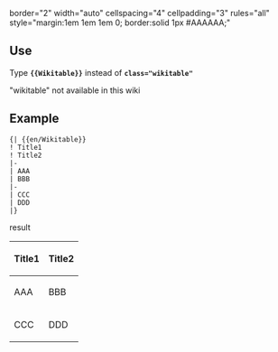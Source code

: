 border="2" width="auto" cellspacing="4" cellpadding="3" rules="all" style="margin:1em 1em 1em 0; border:solid 1px #AAAAAA;"
<noinclude>
==Use==
Type '''<code><nowiki>{{</nowiki>Wikitable<nowiki>}}</nowiki></code>''' instead of '''<code>class="wikitable"</code>'''

"wikitable" not available in this wiki

==Example==
<pre>
{| {{en/Wikitable}}
! Title1
! Title2
|-
| AAA
| BBB
|-
| CCC
| DDD
|}
</pre>
result
{| {{en/Wikitable}}
! Title1
! Title2
|-
| AAA
| BBB
|-
| CCC
| DDD
|}
</noinclude>